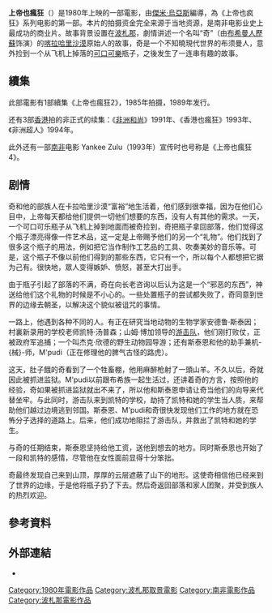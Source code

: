 {{noteTA
|G1=地名
|G2=Movie
|G3=Show
|1=zh-hk:香港也瘋狂;zh-tw:非洲先生;zh-cn:香港也疯狂;
}}
{{Infobox Film 
|name = 上帝也瘋狂
|original_name = {{lang|en|''The Gods Must Be Crazy''}}
|image = 
|caption =  
|director = [[傑米·烏亞斯|傑米·烏亞斯]] 
|producer = 傑米·烏亞斯 
|writer = 傑米·烏亞斯 
|music = [[John_Boshoff|John Boshoff]] 
|cinematography = Buster Reynolds 
|editing = Stanford C. Allen<br />Jamie Uys 
|starring = [[歷蘇|歷蘇]]（N!xau）<br />[[Sandra_Prinsloo|Sandra Prinsloo]]<br />[[Marius_Weyers|Marius Weyers]]<br />[[Louw_Verwey|Louw Verwey]]<br />[[Paddy_O'Byrne|Paddy O'Byrne]] (旁白) 
|aspect = 2.35:1 
|runtime = 109分鐘 
|country = [[南非|南非]] / [[波札那|波札那]] 
|language = [[英語|英語]] / [[南非語|南非語]] / [[Ungwatsi|Ungwatsi]] 
|distributor = [[Jensen_Farley_Pictures|Jensen Farley Pictures]] (1982年 - [[United_States|US]], limited),<br />[[20th_Century_Fox|20th Century Fox]] (1984年 - US, wide),<br />[[Sony_Pictures_Entertainment|Sony Pictures]] ([[DVD|DVD]]) 
|released = 1980年 ([[南非|南非]]),<br />1982年 (limited - USA),<br />[[July_13|July 13]], 1984年 (wide - USA) 
|budget = 5百萬美元 
|followed_by = 《[[上帝也瘋狂2|上帝也瘋狂2]]》 (1989年)
|imdb_id = 0080801
}}

'''上帝也瘋狂'''（{{lang-en|''The Gods Must Be Crazy''}}）是1980年上映的一部電影，由[[傑米·烏亞斯|傑米·烏亞斯]]編導，為《上帝也疯狂》系列电影的第一部。本片的拍摄资金完全来源于当地资源，是南非电影业史上最成功的商业片。故事背景设置在[[波札那|波札那]]，劇情讲述一个名叫“奇”（由[[布希曼人|布希曼人]][[歷蘇|歷蘇]]饰演）的[[喀拉哈里沙漠|喀拉哈里沙漠]]原始人的故事，奇是一个不知曉現代世界的布须曼人，意外捡到一个从飞机上掉落的[[可口可樂|可口可樂]]瓶子，之後发生了一连串有趣的故事。

== 續集 ==
此部電影有1部續集《上帝也瘋狂2》，1985年拍摄，1989年发行。

还有3部[[香港|香港]]拍的非正式的续集：《[[非洲和尚|非洲和尚]]》1991年、《香港也瘋狂》1993年、《非洲超人》1994年。

此外还有一部[[南非|南非]]电影 Yankee Zulu（1993年）宣传时也号称是《上帝也瘋狂4》。

==剧情==
奇和他的部族人在卡拉哈里沙漠“富裕”地生活着，他们感到很幸福，因为在他们心目中，上帝每天都给他们提供一切他们想要的东西，没有人有其他的需求。一天，一个可口可乐瓶子从飞机上掉到地面而被奇捡到，奇把瓶子拿回部落，他们觉得这个瓶子漂亮得像一件艺术品，这一定是上帝赐予他们的另一个“礼物”。他们找到了很多这个瓶子的用法，例如把它当作制作工艺品的工具、吹奏美妙的音乐等。可是，这个瓶子不像以前他们得到的那些东西，它只有一个，所以每个人都想把它据为己有。很快地，眾人变得嫉妒、愤怒，甚至大打出手。

由于瓶子引起了部落的不满，奇在向长老咨询以后认为这是一个“邪恶的东西”，神送给他们这个礼物的时候是不小心的。一些处置瓶子的尝试都失败了，奇同意到世界的边缘去朝圣，以解决这个貌似被诅咒的事情。

一路上，他遇到各种不同的人。有正在研究当地动物的生物学家安德鲁·斯泰因；村裏新录用的学校老师凯特·汤普森；山姆·博加领导的[[游击队|游击队]]，他们刚打败仗，正被政府军追捕；一个叫杰克·欣德的野生动物园导游；还有斯泰恩和他的助手兼机-{械}-师，M'pudi（正在修理他的脾气古怪的路虎）。

这天，肚子餓的奇看到了一个牲畜棚，他用麻醉枪射了一頭山羊。不久以后，奇就因此被抓进监狱。M'pudi以前跟布希族一起生活过，还讲着奇的方言，按照他的经验，奇如果被抓进监狱就出不来了，所以他和斯泰恩申请让奇当他们的向导来代替坐牢。与此同时，游击队来到凯特的学校，劫持了凯特和她的学生当人质，来帮助他们越过边境逃到邻国。斯泰恩、M'pudi和奇很快发现他们工作的地方就在恐怖分子选择的道路上。后来，他们成功地阻拦了游击队，并救出了凯特和她的学生。

与奇的任期结束，斯泰恩坚持给他工资，送他到想去的地方。同时斯泰恩也开始了一段和凯特的感情，尽管他在女性面前显得十分笨拙。

奇最终发现自己来到山顶，厚厚的云层遮蔽了山下的地形。这使奇相信他已经来到了世界的边缘，于是他将瓶子扔了下去。然后奇返回部落和家人团聚，并受到族人的热烈欢迎。

== 參考資料 ==
{{reflist}}

== 外部連結 ==
* {{imdb title|id=0080801}}

[[Category:1980年電影作品|Category:1980年電影作品]]
[[Category:波札那取景電影|Category:波札那取景電影]]
[[Category:南非電影作品|Category:南非電影作品]]
[[Category:波札那電影作品|Category:波札那電影作品]]